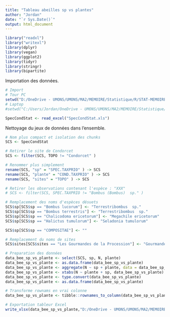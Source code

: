 ```yaml
---
title: "Tableau abeilles sp vs plantes"
author: "Jordan"
date: "`r Sys.Date()`"
output: html_document
---
```


```r
library("readxl") 
library("writexl")
library(dplyr)
library(vegan)
library(ggplot2)
library(tidyr)
library(stringr)
library(bipartite)
```

Importation des données.
```r
# Import
# Tour PC
setwd("D:/OneDrive - UMONS/UMONS/MA2/MEMOIRE/Statistique/R/STAT-MEMOIRE/RAW2")
# Laptop
#setwd("C:/Users/Jordan/OneDrive - UMONS/UMONS/MA2/MEMOIRE/Statistique/R/STAT-MEMOIRE/RAW2")

SpecCondStat <- read_excel("SpecCondStat.xls")

```

Nettoyage du jeux de données dans l'ensemble.
```r
# Nom plus compact et isolation des chunks
SCS <- SpecCondStat

# Retirer le site de Condorcet
SCS <- filter(SCS, TOPO != "Condorcet" )

# Renommer plus simplement
rename(SCS, "sp" = "SPEC.TAXPRIO" ) -> SCS
rename(SCS, "plante" = "COND.TAXPRIO" ) -> SCS
rename(SCS, "sites" = "TOPO" ) -> SCS

# Retirer les observations contenant l'espèce : "XXX"
# SCS <- filter(SCS, SPEC.TAXPRIO != "Bombus (Bombus)  sp." )

# Remplacement des noms d'espèces désuets
SCS$sp[SCS$sp == "Bombus lucorum"] <- "Terrestribombus  sp."
SCS$sp[SCS$sp == "Bombus terrestris"] <- "Terrestribombus  sp."
SCS$sp[SCS$sp == "Chalicodoma ericetorum"] <- "Megachile ericetorum"
SCS$sp[SCS$sp == "Halictus tumulorum"] <- "Seladonia tumulorum"

SCS$sp[SCS$sp == "COMPOSITAE"] <- ""

# Remplacement du noms de sites
SCS$sites[SCS$sites == "Les Gourmandes de la Procession"] <- "Gourmandes de la Procession"
```

```r
# Preparation des données 
data_bee_sp_vs_plante <- select(SCS, sp, N, plante)
data_bee_sp_vs_plante <- as.data.frame(data_bee_sp_vs_plante)
data_bee_sp_vs_plante <- aggregate(N ~ sp + plante, data = data_bee_sp_vs_plante, sum)
data_bee_sp_vs_plante <- xtabs(N ~ plante + sp, data_bee_sp_vs_plante)
data_bee_sp_vs_plante <- type.convert(data_bee_sp_vs_plante)
data_bee_sp_vs_plante <- as.data.frame(data_bee_sp_vs_plante)

# Transforme rownams en vrai colonne
data_bee_sp_vs_plante <- tibble::rownames_to_column(data_bee_sp_vs_plante, "Fleurs")
```

```r
# Exportation tableur Excel
write_xlsx(data_bee_sp_vs_plante,"D:/OneDrive - UMONS/UMONS/MA2/MEMOIRE/Statistique/R/STAT-MEMOIRE/RAW2/tableau_abeille_sp_vs_plante.xlsx")
```


